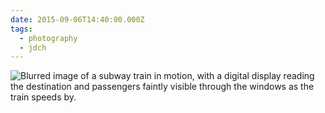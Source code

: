 ```yaml
---
date: 2015-09-06T14:40:00.000Z
tags:
  - photography
  - jdch
---
```

![Blurred image of a subway train in motion, with a digital display reading the destination and passengers faintly visible through the windows as the train speeds by.](/assets/photos/20150906-IMG_2128.jpg)
